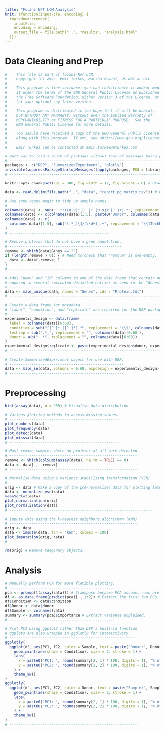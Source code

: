 ```yaml
---
title: "Foiani NFT LCM Analysis"
knit: (function(inputFile, encoding) {
  rmarkdown::render(
    inputFile,
    encoding = encoding,
    output_file = file.path("..", "results", "analysis.html")
  )})
---
```


# Data Cleaning and Prep

```r
#    This file is part of foiani-NFT-LCM.
#    Copyright (C) 2023  Emir Turkes, Martha Foiani, UK DRI at UCL
#
#    This program is free software: you can redistribute it and/or modify
#    it under the terms of the GNU General Public License as published by
#    the Free Software Foundation, either version 3 of the License, or
#    (at your option) any later version.
#
#    This program is distributed in the hope that it will be useful,
#    but WITHOUT ANY WARRANTY; without even the implied warranty of
#    MERCHANTABILITY or FITNESS FOR A PARTICULAR PURPOSE.  See the
#    GNU General Public License for more details.
#
#    You should have received a copy of the GNU General Public License
#    along with this program.  If not, see <http://www.gnu.org/licenses/>.
#
#    Emir Turkes can be contacted at emir.turkes@eturkes.com

# Best way to load a bunch of packages without tons of messages being produced.
# -----------------------------------------------------------------------------
packages <- c("DEP", "SummarizedExperiment", "plotly")
invisible(suppressPackageStartupMessages(lapply(packages, FUN = library, character.only = TRUE)))
# -----------------------------------------------------------------------------

knitr::opts_chunk$set(dpi = 300, fig.width = 12, fig.height = 8) # Produce high-quality images with better sizes.

data <- read.delim(file.path("..", "data", "report.pg_matrix.tsv")) # Read in data.

# Use some regex magic to tidy up sample names.
# ---------------------------------------------
colnames(data) <- sub("^.*?([0-9]+_[^_]+_[0-9]+_[^_]+).*", replacement = "\\1", x = colnames(data))
colnames(data) <- c(colnames(data)[1:5], paste0("Donor", colnames(data)[6:60]))
colnames(data) <- c(
  colnames(data)[1:5], sub("(.*_){1}(\\d+)_.+", replacement = "\\1TechRep\\2", colnames(data)[6:60])
)
# ---------------------------------------------

# Remove proteins that do not have a gene annotation.
# ---------------------------------------------------
remove <- which(data$Genes == "")
if (length(remove > 0)) { # Need to check that "remove" is non-empty.
  data <- data[-remove, ]
}
# ---------------------------------------------------

# Adds "name" and "id" columns to end of the data frame that contain one gene and protein name per row, as
# opposed to several semicolon delimited entries as seen in the "Genes" and "Protein.Ids" columns.
# --------------------------------------------------------------------------------------------------------
data <- make_unique(data, names = "Genes", ids = "Protein.Ids")
# --------------------------------------------------------------------------------------------------------

# Create a data frame for metadata.
# "label", "condition", and "replicate" are required for the DEP package.
# -----------------------------------------------------------------------
experimental_design <- data.frame(
  label = colnames(data)[6:60],
  condition = sub("^[^_]*_([^_]*).*", replacement = "\\1", colnames(data)[6:60]),
  techrep = sub(".*_", replacement = "", colnames(data)[6:60]),
  donor = sub("_.*", replacement = "", colnames(data)[6:60])
)
experimental_design$replicate <- paste(experimental_design$donor, experimental_design$techrep, sep = "_")
# -----------------------------------------------------------------------

# Create SummarizedExperiment object for use with DEP.
# ----------------------------------------------------
data <- make_se(data, columns = 6:60, expdesign = experimental_design)
# ----------------------------------------------------
```

# Preprocessing

```r
hist(assay(data), n = 100) # Visualise data distribution.

# Various plotting methods to assess missing values.
# --------------------------------------------------
plot_numbers(data)
plot_frequency(data)
plot_detect(data)
plot_missval(data)
# --------------------------------------------------

# Must remove samples where no proteins at all were detected.
# -----------------------------------------------------------
remove <- which(colSums(assay(data), na.rm = TRUE) == 0)
data <- data[ , -remove]
# -----------------------------------------------------------

# Normalise data using a variance stabilising transformation (VSN).
# -----------------------------------------------------------------
orig <- data # Make a copy of the pre-normalised data for plotting later.
data <- normalize_vsn(data)
meanSdPlot(data)
plot_normalization(orig)
plot_normalization(data)
# -----------------------------------------------------------------

# Impute data using the k-nearest neighbors algorithmn (KNN).
# -----------------------------------------------------------
orig <- data
data <- impute(data, fun = "knn", colmax = 100)
plot_imputation(orig, data)
# -----------------------------------------------------------

rm(orig) # Remove temporary objects.
```

# Analysis

```r
# Manually perform PCA for more flexible plotting.
# ------------------------------------------------
pca <- prcomp(t(assay(data))) # Transpose because PCA assumes rows are observations and columns are variables.
df <- as.data.frame(predict(pca)[ , 1:2]) # Extract the first two PCs.
df$Condition <- data$condition
df$Donor <- data$donor
df$Sample <- colnames(data)
summary <- summary(pca)$importance # Extract variance explained.
# ------------------------------------------------

# Plot PCA using ggplot2 rather than DEP's built-in function.
# ggplots are also wrapped in ggplotly for interactivity.
# -----------------------------------------------------------
ggplotly(
  ggplot(df, aes(PC1, PC2, color = Sample, text = paste("Donor:", Donor))) +
    geom_point(aes(shape = Condition), size = 2, stroke = 1) +
    labs(
      x = paste0("PC1: ", round(summary[2, 1] * 100, digits = 1), "% of Variance Explained"),
      y = paste0("PC2: ", round(summary[2, 2] * 100, digits = 1), "% of Variance Explained")
    ) +
    theme_bw()
)
ggplotly(
  ggplot(df, aes(PC1, PC2, color = Donor, text = paste("Sample:", Sample))) +
    geom_point(aes(shape = Condition), size = 2, stroke = 1) +
    labs(
      x = paste0("PC1: ", round(summary[2, 1] * 100, digits = 1), "% of Variance Explained"),
      y = paste0("PC2: ", round(summary[2, 2] * 100, digits = 1), "% of Variance Explained")
    ) +
    theme_bw()
)
# -----------------------------------------------------------
```
